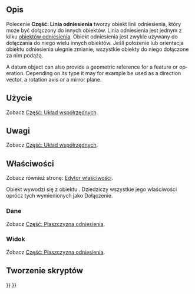 <languages/>

{{Docnav/pl
|[[Part_DatumPlane/pl|Część: Płaszczyzna odniesienia]]
|[[Part_DatumPoint/pl|Część: Punkt odniesienia]]
|[[Std_Base/pl|Std: Narzędzia standardowe]]
|IconL=Part_DatumPlane.svg
|IconR=Part_DatumPoint.svg
|IconC=Freecad.svg
}}

{{GuiCommand/pl
|Name=Part DatumLine
|Name/pl=Część: Linia odniesienia
|Workbenches=Wszystkie
|Version=1.1
|SeeAlso=[[Part_CoordinateSystem/pl|Część: Układ współrzędnych]], [[Part_DatumPlane/pl|Część: Płaszczyzna odniesienia]], [[Part_DatumPoint/pl|Część: Punkt odniesienia]]
}}

<span id="Description"></span>
==Opis==

Polecenie '''Część: Linia odniesienia''' tworzy obiekt linii odniesienia, który może być dołączony do innych obiektów. Linia odniesienia jest jednym z kilku [[Std_Base/pl#Utwórz_geometrie_odniesienia|obiektów odniesienia]]. Obiekt odniesienia jest zwykle używany do dołączania do niego wielu innych obiektów. Jeśli położenie lub orientacja obiektu odniesienia ulegnie zmianie, wszystkie obiekty do niego dołączone za nim podążą.

<div lang="en" dir="ltr" class="mw-content-ltr">
A datum object can also provide a geometric reference for a feature or operation. Depending on its type it may for example be used as a direction vector, a rotation axis or a mirror plane.
</div>

<span id="Usage"></span>
==Użycie==

Zobacz [[Part_CoordinateSystem/pl#Użycie|Część: Układ współrzędnych]].

<span id="Notes"></span>
==Uwagi==

Zobacz [[Part_CoordinateSystem/pl#Uwagi|Część: Układ współrzędnych]].

<span id="Properties"></span>
==Właściwości==

Zobacz również stronę: [[Property_editor/pl|Edytor właściwości]].

Obiekt {{Incode|Part::DatumLine}} wywodzi się z obiektu {{Incode|App::Line}}. Dziedziczy wszystkie jego właściwości oprócz tych wymienionych jako Dołączenie.

<span id="Data"></span>
===Dane===

Zobacz [[Part_DatumPlane/pl#Dane|Część: Płaszczyzna odniesienia]].

<span id="View"></span>
===Widok===

Zobacz [[Part_DatumPlane/pl#Widok|Część: Płaszczyzna odniesienia]].

<span id="Scripting"></span>
==Tworzenie skryptów==

{{Code|code=
import FreeCAD as App

doc = App.newDocument()
obj = doc.addObject("Part::DatumLine", "DatumLine")
doc.recompute()
}}


{{Docnav/pl
|[[Part_DatumPlane/pl|Część: Płaszczyzna odniesienia]]
|[[Part_DatumPoint/pl|Część: Punkt odniesienia]]
|[[Std_Base/pl|Std: Narzędzia standardowe]]
|IconL=Part_DatumPlane.svg
|IconR=Part_DatumPoint.svg
|IconC=Freecad.svg
}}

{{Std_Base_navi{{#translation:}}}}
{{Userdocnavi{{#translation:}}}}